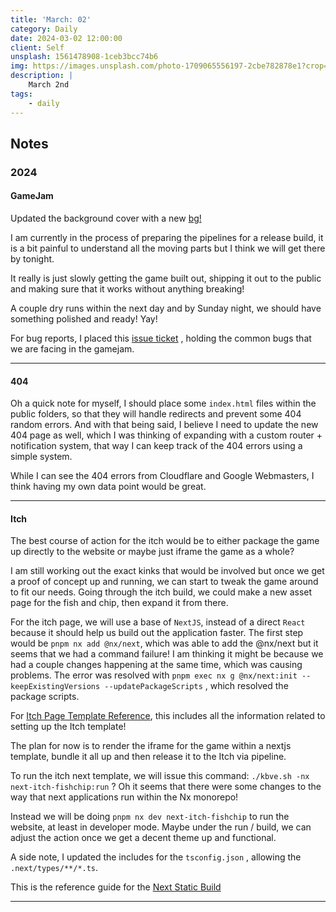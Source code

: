 ```yaml
---
title: 'March: 02'
category: Daily
date: 2024-03-02 12:00:00
client: Self
unsplash: 1561478908-1ceb3bcc74b6
img: https://images.unsplash.com/photo-1709065556197-2cbe782878e1?crop=entropy&cs=srgb&fm=jpg&ixid=MnwzNjM5Nzd8MHwxfHJhbmRvbXx8fHx8fHx8fDE2ODE3NDg2ODY&ixlib=rb-4.0.3&q=85
description: |
    March 2nd
tags:
    - daily
---
```




<MDXJS>

## Notes

<MDXJS>

### 2024

</MDXJS>

<MDXJS>

#### GameJam

Updated the background cover with a new [bg!](https://utfs.io/f/6711c1c9-bdd9-4a3a-bc61-ecc74aaa96a8-8wxnl0.webp)

I am currently in the process of preparing the pipelines for a release build, it is a bit painful to understand all the moving parts but I think we will get there by tonight.

It really is just slowly getting the game built out, shipping it out to the public and making sure that it works without anything breaking!

A couple dry runs within the next day and by Sunday night, we should have something polished and ready! Yay!

For bug reports, I placed this [issue ticket](https://github.com/KBVE/kbve/issues/836) , holding the common bugs that we are facing in the gamejam.

</MDXJS>

---

<MDXJS>

#### 404

Oh a quick note for myself, I should place some `index.html` files within the public folders, so that they will handle redirects and prevent some 404 random errors.
And with that being said, I believe I need to update the new 404 page as well, which I was thinking of expanding with a custom router + notification system, that way I can keep track of the 404 errors using a simple system.

While I can see the 404 errors from Cloudflare and Google Webmasters, I think having my own data point would be great. 

</MDXJS>

---

#### Itch

<MDXJS>

The best course of action for the itch would be to either package the game up directly to the website or maybe just iframe the game as a whole? 

I am still working out the exact kinks that would be involved but once we get a proof of concept up and running, we can start to tweak the game around to fit our needs.
Going through the itch build, we could make a new asset page for the fish and chip, then expand it from there.

For the itch page, we will use a base of `NextJS`, instead of a direct `React` because it should help us build out the application faster.
The first step would be `pnpm nx add @nx/next`, which was able to add the @nx/next but it seems that we had a command failure! 
I am thinking it might be because we had a couple changes happening at the same time, which was causing problems.
The error was resolved with `pnpm exec nx g @nx/next:init --keepExistingVersions --updatePackageScripts` , which resolved the package scripts.

For [Itch Page Template Reference](https://hedgiespresso.itch.io/itch-page-image-templates), this includes all the information related to setting up the Itch template!

The plan for now is to render the iframe for the game within a nextjs template, bundle it all up and then release it to the Itch via pipeline.

To run the itch next template, we will issue this command:
`./kbve.sh -nx next-itch-fishchip:run` ? Oh it seems that there were some changes to the way that next applications run within the Nx monorepo!

Instead we will be doing `pnpm nx dev next-itch-fishchip` to run the website, at least in developer mode.
Maybe under the run / build, we can adjust the action once we get a decent theme up and functional.

A side note, I updated the includes for the `tsconfig.json` , allowing the `.next/types/**/*.ts`.

This is the reference guide for the [Next Static Build](https://nextjs.org/docs/pages/building-your-application/deploying/static-exports)

</MDXJS>

---

</MDXJS>